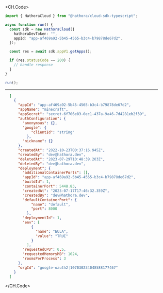 
<CH.Code>
```typescript GetApps.ts
import { HathoraCloud } from "@hathora/cloud-sdk-typescript";

async function run() {
  const sdk = new HathoraCloud({
    hathoraDevToken: "",
    appId: "app-af469a92-5b45-4565-b3c4-b79878de67d2",
  });

  const res = await sdk.appV1.getApps();

  if (res.statusCode == 200) {
    // handle response
  }
}

run();
```
---

```json Example Response
  [
    {
      "appId": "app-af469a92-5b45-4565-b3c4-b79878de67d2",
      "appName": "minecraft",
      "appSecret": "secret-6f706e83-0ec1-437a-9a46-7d4281eb2f39",
      "authConfiguration": {
        "anonymous": {},
        "google": {
            "clientId": "string"
          },
        "nickname": {}
      },
      "createdAt": "2022-10-23T00:37:16.945Z",
      "createdBy": "dev@hathora.dev",
      "deletedAt": "2023-07-29T10:48:39.203Z",
      "deletedBy": "dev@hathora.dev",
      "deployment": {
        "additionalContainerPorts": [],
        "appId": "app-af469a92-5b45-4565-b3c4-b79878de67d2",
        "buildId": 1,
        "containerPort": 5448.83,
        "createdAt": "2023-07-17T17:46:32.359Z",
        "createdBy": "dev@hathora.dev",
        "defaultContainerPort": {
            "name": "default",
            "port": 8000
          },
        "deploymentId": 1,
        "env": [
            {
              "name": "EULA",
              "value": "TRUE"
            }
          ],
        "requestedCPU": 0.5,
        "requestedMemoryMB": 1024,
        "roomsPerProcess": 3
      },
      "orgId": "google-oauth2|107030234048588177467"
    }
  ]
```
</CH.Code>
